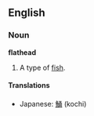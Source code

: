 ==English==
===Noun===
'''flathead'''

# A type of [[fish]]. {{stub}}

====Translations====
*Japanese: [[鯒]] (kochi)